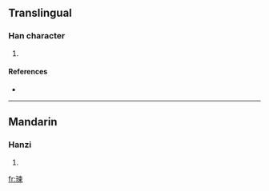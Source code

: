 ==Translingual==

===Han character===
{{Han char|rn=96|rad=玉|as=09|sn=13|four=|canj=一土木田火 (MGDWF)}}

# {{defn|Han|sort=玉09}}

====References====
* {{Han ref|kx=0737.130|dkj=21115|dj=1148.160|hdz=21125.120|uh=7453|ud=29779}}

----

==Mandarin==

===Hanzi===
{{cmn-hanzi|pin=[[huán]] ([[huan2]]), [[liàn]] ([[lian4]])|wg=huan<sup>2</sup>, lien<sup>4</sup>}}

# {{defn|Mandarin}}

[[fr:瑓]]